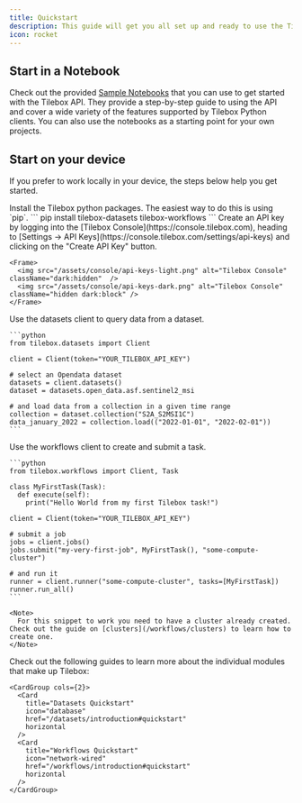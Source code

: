 ```yaml
---
title: Quickstart
description: This guide will get you all set up and ready to use the Tilebox API. We'll cover how to get started using our python API clients for the data access module as well as the workflow orchestrator.
icon: rocket
---
```


## Start in a Notebook

Check out the provided [Sample Notebooks](sdks/python/sample-notebooks) that you can use to get started with the Tilebox API.
They provide a step-by-step guide to using the API and cover a wide variety of the features supported by Tilebox Python clients.
You can also use the notebooks as a starting point for your own projects.

## Start on your device

If you prefer to work locally in your device, the steps below help you get started.

<Steps>
  <Step title="Install packages">
    Install the Tilebox python packages. The easiest way to do this is using `pip`.
    ```
    pip install tilebox-datasets tilebox-workflows
    ```
  </Step>
  <Step title="Create an API key">
    Create an API key by logging into the [Tilebox Console](https://console.tilebox.com), heading to [Settings -> API Keys](https://console.tilebox.com/settings/api-keys) and clicking on the "Create API Key" button.

    <Frame>
      <img src="/assets/console/api-keys-light.png" alt="Tilebox Console" className="dark:hidden"  />
      <img src="/assets/console/api-keys-dark.png" alt="Tilebox Console" className="hidden dark:block" />
    </Frame>

  </Step>
  <Step title="Query data">
    Use the datasets client to query data from a dataset.

    ```python
    from tilebox.datasets import Client

    client = Client(token="YOUR_TILEBOX_API_KEY")

    # select an Opendata dataset
    datasets = client.datasets()
    dataset = datasets.open_data.asf.sentinel2_msi

    # and load data from a collection in a given time range
    collection = dataset.collection("S2A_S2MSI1C")
    data_january_2022 = collection.load(("2022-01-01", "2022-02-01"))
    ```

  </Step>
  <Step title="Run a workflow task">
    Use the workflows client to create and submit a task.

    ```python
    from tilebox.workflows import Client, Task

    class MyFirstTask(Task):
      def execute(self):
        print("Hello World from my first Tilebox task!")

    client = Client(token="YOUR_TILEBOX_API_KEY")

    # submit a job
    jobs = client.jobs()
    jobs.submit("my-very-first-job", MyFirstTask(), "some-compute-cluster")

    # and run it
    runner = client.runner("some-compute-cluster", tasks=[MyFirstTask])
    runner.run_all()
    ```

    <Note>
      For this snippet to work you need to have a cluster already created. Check out the guide on [clusters](/workflows/clusters) to learn how to create one.
    </Note>

  </Step>
  <Step title="Explore further">
    Check out the following guides to learn more about the individual modules that make up Tilebox:
    
    <CardGroup cols={2}>
      <Card
        title="Datasets Quickstart"
        icon="database"
        href="/datasets/introduction#quickstart"
        horizontal
      />
      <Card
        title="Workflows Quickstart"
        icon="network-wired"
        href="/workflows/introduction#quickstart"
        horizontal
      />
    </CardGroup>
  </Step>
</Steps>
